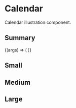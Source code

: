 
<Meta title="Atoms/Graphics/Illustrations/Rocket" component={CalendarIllustration} />

# Calendar

Calendar illustration component.

## Summary

<Canvas>
  <Story
  name="Explorer"
  args={{
  }}
  >
    {(args) => (
      <RocketIllustration {...args} />
    )}
  </Story>
</Canvas>

<ArgsTable of={CalendarIllustration} />

## Small

<Canvas>
  <Story name="Small">
    <CalendarIllustration
      size={IllustrationSize.Small}
    />
  </Story>
</Canvas>

## Medium

<Canvas>
  <Story name="Medium">
    <CalendarIllustration
      size={IllustrationSize.Medium}
    />
  </Story>
</Canvas>

## Large

<Canvas>
  <Story name="Large">
    <CalendarIllustration
      size={IllustrationSize.Large}
    />
  </Story>
</Canvas>
